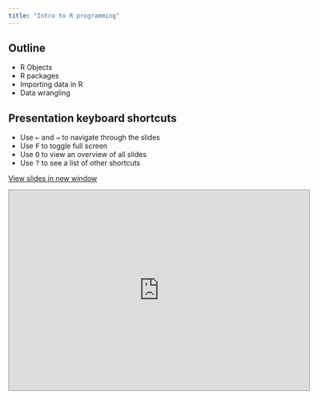 ---
title: "Intro to R programming"
---

## Outline

-   R Objects
-   R packages
-   Importing data in R
-   Data wrangling

## Presentation keyboard shortcuts

::: text-line-space
<ul>

<li>Use <kbd>←</kbd> and <kbd>→</kbd> to navigate through the slides</li>

<li>Use <kbd>F</kbd> to toggle full screen</li>

<li>Use <kbd>O</kbd> to view an overview of all slides</li>

<li>Use <kbd>?</kbd> to see a list of other shortcuts</li>

</ul>
:::

<a href="https://chris-allones.github.io/sem-2023-materials/sem_presentations/01-intro-to-r/intro-to-r.html" target="_blank" class="btn-slides">View slides in new window</a>

```{=html}
<iframe class=box width="600" height="400" src="https://chris-allones.github.io/sem-2023-materials/sem_presentations/01-intro-to-r/intro-to-r.html" style="border:1px solid #8e9aaf";></iframe>
```
